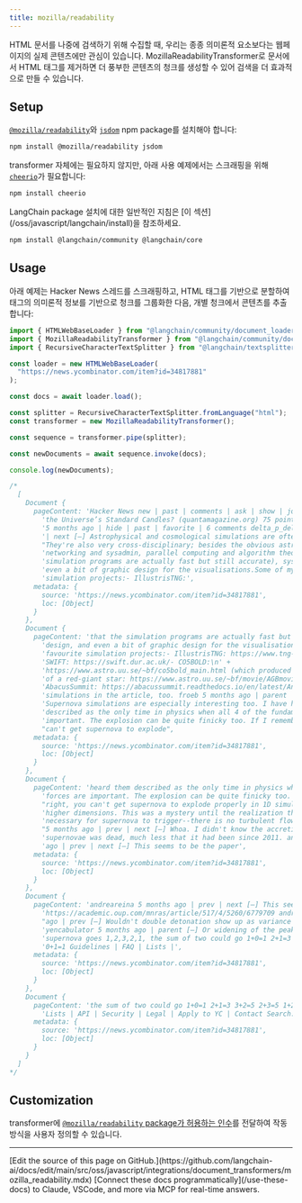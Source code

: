 ```yaml
---
title: mozilla/readability
---
```


HTML 문서를 나중에 검색하기 위해 수집할 때, 우리는 종종 의미론적 요소보다는 웹페이지의 실제 콘텐츠에만 관심이 있습니다.
MozillaReadabilityTransformer로 문서에서 HTML 태그를 제거하면 더 풍부한 콘텐츠의 청크를 생성할 수 있어 검색을 더 효과적으로 만들 수 있습니다.

## Setup

[`@mozilla/readability`](https://www.npmjs.com/package/@mozilla/readability)와 [`jsdom`](https://www.npmjs.com/package/jsdom) npm package를 설치해야 합니다:

```bash npm
npm install @mozilla/readability jsdom
```
transformer 자체에는 필요하지 않지만, 아래 사용 예제에서는 스크래핑을 위해 [`cheerio`](https://www.npmjs.com/package/cheerio)가 필요합니다:

```bash npm
npm install cheerio
```
<Tip>
LangChain package 설치에 대한 일반적인 지침은 [이 섹션](/oss/javascript/langchain/install)을 참조하세요.
</Tip>

```bash npm
npm install @langchain/community @langchain/core
```

## Usage

아래 예제는 Hacker News 스레드를 스크래핑하고, HTML 태그를 기반으로 분할하여 태그의 의미론적 정보를 기반으로 청크를 그룹화한 다음,
개별 청크에서 콘텐츠를 추출합니다:

```typescript
import { HTMLWebBaseLoader } from "@langchain/community/document_loaders/web/html";
import { MozillaReadabilityTransformer } from "@langchain/community/document_transformers/mozilla_readability";
import { RecursiveCharacterTextSplitter } from "@langchain/textsplitters";

const loader = new HTMLWebBaseLoader(
  "https://news.ycombinator.com/item?id=34817881"
);

const docs = await loader.load();

const splitter = RecursiveCharacterTextSplitter.fromLanguage("html");
const transformer = new MozillaReadabilityTransformer();

const sequence = transformer.pipe(splitter);

const newDocuments = await sequence.invoke(docs);

console.log(newDocuments);

/*
  [
    Document {
      pageContent: 'Hacker News new | past | comments | ask | show | jobs | submit login What Lights\n' +
        'the Universe’s Standard Candles? (quantamagazine.org) 75 points by Amorymeltzer\n' +
        '5 months ago | hide | past | favorite | 6 comments delta_p_delta_x 5 months ago\n' +
        '| next [–] Astrophysical and cosmological simulations are often insightful.\n' +
        "They're also very cross-disciplinary; besides the obvious astrophysics, there's\n" +
        'networking and sysadmin, parallel computing and algorithm theory (so that the\n' +
        'simulation programs are actually fast but still accurate), systems design, and\n' +
        'even a bit of graphic design for the visualisations.Some of my favourite\n' +
        'simulation projects:- IllustrisTNG:',
      metadata: {
        source: 'https://news.ycombinator.com/item?id=34817881',
        loc: [Object]
      }
    },
    Document {
      pageContent: 'that the simulation programs are actually fast but still accurate), systems\n' +
        'design, and even a bit of graphic design for the visualisations.Some of my\n' +
        'favourite simulation projects:- IllustrisTNG: https://www.tng-project.org/-\n' +
        'SWIFT: https://swift.dur.ac.uk/- CO5BOLD:\n' +
        'https://www.astro.uu.se/~bf/co5bold_main.html (which produced these animations\n' +
        'of a red-giant star: https://www.astro.uu.se/~bf/movie/AGBmovie.html)-\n' +
        'AbacusSummit: https://abacussummit.readthedocs.io/en/latest/And I can add the\n' +
        'simulations in the article, too. froeb 5 months ago | parent | next [–]\n' +
        'Supernova simulations are especially interesting too. I have heard them\n' +
        'described as the only time in physics when all 4 of the fundamental forces are\n' +
        'important. The explosion can be quite finicky too. If I remember right, you\n' +
        "can't get supernova to explode",
      metadata: {
        source: 'https://news.ycombinator.com/item?id=34817881',
        loc: [Object]
      }
    },
    Document {
      pageContent: 'heard them described as the only time in physics when all 4 of the fundamental\n' +
        'forces are important. The explosion can be quite finicky too. If I remember\n' +
        "right, you can't get supernova to explode properly in 1D simulations, only in\n" +
        'higher dimensions. This was a mystery until the realization that turbulence is\n' +
        'necessary for supernova to trigger--there is no turbulent flow in 1D. andrewflnr\n' +
        "5 months ago | prev | next [–] Whoa. I didn't know the accretion theory of Ia\n" +
        'supernovae was dead, much less that it had been since 2011. andreareina 5 months\n' +
        'ago | prev | next [–] This seems to be the paper',
      metadata: {
        source: 'https://news.ycombinator.com/item?id=34817881',
        loc: [Object]
      }
    },
    Document {
      pageContent: 'andreareina 5 months ago | prev | next [–] This seems to be the paper\n' +
        'https://academic.oup.com/mnras/article/517/4/5260/6779709 andreareina 5 months\n' +
        "ago | prev [–] Wouldn't double detonation show up as variance in the brightness?\n" +
        'yencabulator 5 months ago | parent [–] Or widening of the peak. If one type Ia\n' +
        'supernova goes 1,2,3,2,1, the sum of two could go 1+0=1 2+1=3 3+2=5 2+3=5 1+2=3\n' +
        '0+1=1 Guidelines | FAQ | Lists |',
      metadata: {
        source: 'https://news.ycombinator.com/item?id=34817881',
        loc: [Object]
      }
    },
    Document {
      pageContent: 'the sum of two could go 1+0=1 2+1=3 3+2=5 2+3=5 1+2=3 0+1=1 Guidelines | FAQ |\n' +
        'Lists | API | Security | Legal | Apply to YC | Contact Search:',
      metadata: {
        source: 'https://news.ycombinator.com/item?id=34817881',
        loc: [Object]
      }
    }
  ]
*/
```

## Customization

transformer에 [`@mozilla/readability` package가 허용하는 인수](https://www.npmjs.com/package/@mozilla/readability)를 전달하여 작동 방식을 사용자 정의할 수 있습니다.

---

<Callout icon="pen-to-square" iconType="regular">
    [Edit the source of this page on GitHub.](https://github.com/langchain-ai/docs/edit/main/src/oss/javascript/integrations/document_transformers/mozilla_readability.mdx)
</Callout>
<Tip icon="terminal" iconType="regular">
    [Connect these docs programmatically](/use-these-docs) to Claude, VSCode, and more via MCP for    real-time answers.
</Tip>
